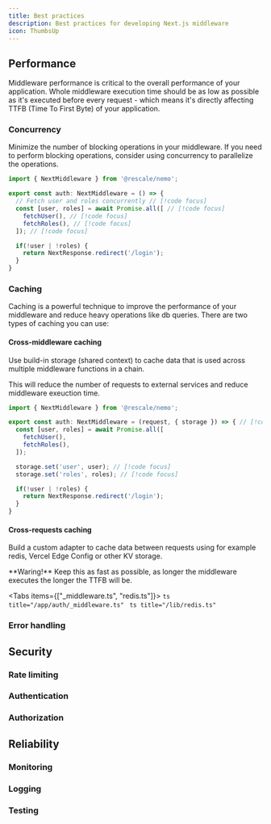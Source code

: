 ```yaml
---
title: Best practices
description: Best practices for developing Next.js middleware
icon: ThumbsUp
---
```



## Performance

Middleware performance is critical to the overall performance of your application. Whole middleware execution time should be as low as possible as it's executed before every request - which means it's directly affecting TTFB (Time To First Byte) of your application.

### Concurrency

Minimize the number of blocking operations in your middleware. If you need to perform blocking operations, consider using concurrency to parallelize the operations.

```ts title="/app/auth/_middleware.ts"
import { NextMiddleware } from '@rescale/nemo';

export const auth: NextMiddleware = () => {
  // Fetch user and roles concurrently // [!code focus]
  const [user, roles] = await Promise.all([ // [!code focus]
    fetchUser(), // [!code focus]
    fetchRoles(), // [!code focus]
  ]); // [!code focus]

  if(!user | !roles) {
    return NextResponse.redirect('/login');
  }
}
```

### Caching

Caching is a powerful technique to improve the performance of your middleware and reduce heavy operations like db queries. There are two types of caching you can use:

#### Cross-middleware caching

Use build-in storage (shared context) to cache data that is used across multiple middleware functions in a chain.

This will reduce the number of requests to external services and reduce middleware exeuction time.

```ts title="/app/auth/_middleware.ts"
import { NextMiddleware } from '@rescale/nemo';

export const auth: NextMiddleware = (request, { storage }) => { // [!code focus]
  const [user, roles] = await Promise.all([
    fetchUser(),
    fetchRoles(),
  ]);

  storage.set('user', user); // [!code focus]
  storage.set('roles', roles); // [!code focus]

  if(!user | !roles) {
    return NextResponse.redirect('/login');
  }
}
```

#### Cross-requests caching

Build a custom adapter to cache data between requests using for example redis, Vercel Edge Config or other KV storage.

<Callout type="warn">
**Waring!** Keep this as fast as possible, as longer the middleware executes the longer the TTFB will be.
</Callout>

<Tabs items={["_middleware.ts", "redis.ts"]}>
  <Tab value="_middleware.ts">
    ```ts title="/app/auth/_middleware.ts"
    ```
  </Tab>
  <Tab value="redis.ts">
    ```ts title="/lib/redis.ts"
    ```
  </Tab>
</Tabs>

### Error handling

## Security

### Rate limiting

### Authentication

### Authorization

## Reliability

### Monitoring

### Logging

### Testing